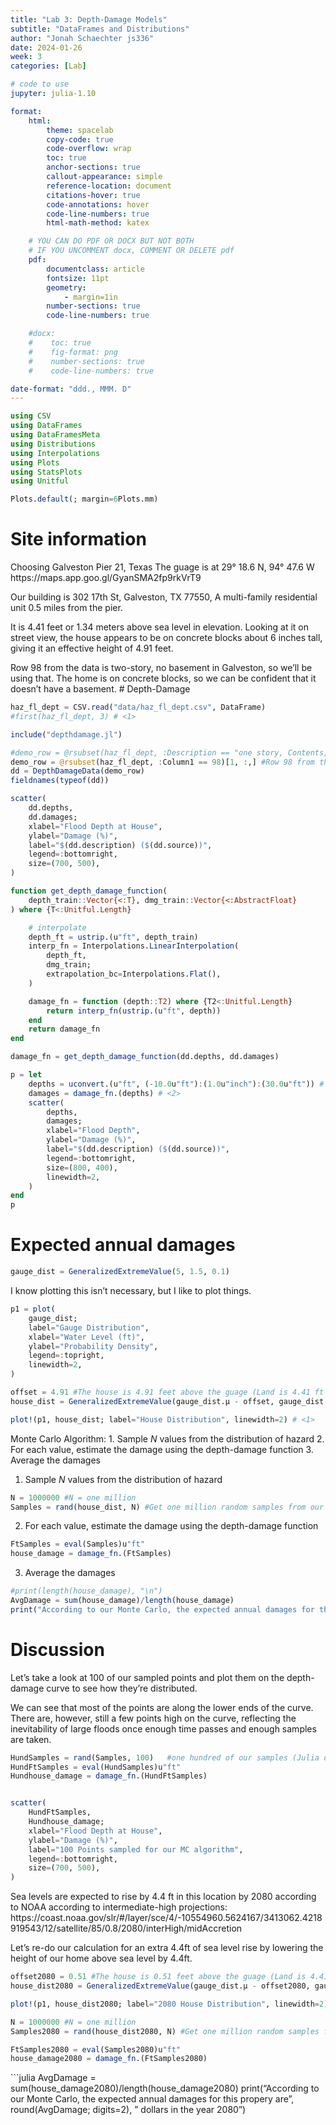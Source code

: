 ```yaml
---
title: "Lab 3: Depth-Damage Models"
subtitle: "DataFrames and Distributions"
author: "Jonah Schaechter js336"
date: 2024-01-26
week: 3
categories: [Lab]

# code to use
jupyter: julia-1.10

format: 
    html:
        theme: spacelab
        copy-code: true
        code-overflow: wrap
        toc: true
        anchor-sections: true
        callout-appearance: simple
        reference-location: document
        citations-hover: true
        code-annotations: hover
        code-line-numbers: true
        html-math-method: katex

    # YOU CAN DO PDF OR DOCX BUT NOT BOTH
    # IF YOU UNCOMMENT docx, COMMENT OR DELETE pdf
    pdf:
        documentclass: article
        fontsize: 11pt
        geometry:
            - margin=1in  
        number-sections: true
        code-line-numbers: true

    #docx: 
    #    toc: true
    #    fig-format: png
    #    number-sections: true
    #    code-line-numbers: true

date-format: "ddd., MMM. D"
---
```



```julia
using CSV
using DataFrames
using DataFramesMeta
using Distributions
using Interpolations
using Plots
using StatsPlots
using Unitful

Plots.default(; margin=6Plots.mm)
```

# Site information

Choosing Galveston Pier 21, Texas
The guage is at 29° 18.6 N, 94° 47.6 W
https://maps.app.goo.gl/GyanSMA2fp9rkVrT9

Our building is 302 17th St, Galveston, TX 77550,
A multi-family residential unit 0.5 miles from the pier.

It is 4.41 feet or 1.34 meters above sea level in elevation.
Looking at it on street view, the house appears to be on concrete blocks about 6 inches tall, giving it an effective height of 4.91 feet.

Row 98 from the data is two-story, no basement in Galveston, so we'll be using that.  The home is on concrete blocks, so we can be confident that it doesn't have a basement.
# Depth-Damage
```julia
haz_fl_dept = CSV.read("data/haz_fl_dept.csv", DataFrame)
#first(haz_fl_dept, 3) # <1>

include("depthdamage.jl")

#demo_row = @rsubset(haz_fl_dept, :Description == "one story, Contents, fresh water, short duration")[1, :,]
demo_row = @rsubset(haz_fl_dept, :Column1 == 98)[1, :,] #Row 98 from the data is two-story, no basement in Galveston
dd = DepthDamageData(demo_row)
fieldnames(typeof(dd))
```

```julia
scatter(
    dd.depths,
    dd.damages;
    xlabel="Flood Depth at House",
    ylabel="Damage (%)",
    label="$(dd.description) ($(dd.source))",
    legend=:bottomright,
    size=(700, 500),
)
```


```julia
function get_depth_damage_function(
    depth_train::Vector{<:T}, dmg_train::Vector{<:AbstractFloat}
) where {T<:Unitful.Length}

    # interpolate
    depth_ft = ustrip.(u"ft", depth_train)
    interp_fn = Interpolations.LinearInterpolation(
        depth_ft,
        dmg_train;
        extrapolation_bc=Interpolations.Flat(),
    )

    damage_fn = function (depth::T2) where {T2<:Unitful.Length}
        return interp_fn(ustrip.(u"ft", depth))
    end
    return damage_fn
end
```

```julia
damage_fn = get_depth_damage_function(dd.depths, dd.damages)
```

```julia
p = let
    depths = uconvert.(u"ft", (-10.0u"ft"):(1.0u"inch"):(30.0u"ft")) # <1>
    damages = damage_fn.(depths) # <2>
    scatter(
        depths,
        damages;
        xlabel="Flood Depth",
        ylabel="Damage (%)",
        label="$(dd.description) ($(dd.source))",
        legend=:bottomright,
        size=(800, 400),
        linewidth=2,
    )
end
p
```

# Expected annual damages
```julia
gauge_dist = GeneralizedExtremeValue(5, 1.5, 0.1)
```
I know plotting this isn't necessary, but I like to plot things.
```julia
p1 = plot(
    gauge_dist;
    label="Gauge Distribution",
    xlabel="Water Level (ft)",
    ylabel="Probability Density",
    legend=:topright,
    linewidth=2,
)
```

```julia
offset = 4.91 #The house is 4.91 feet above the guage (Land is 4.41 ft + 0.5 ft concrete blocks the house is built on.)
house_dist = GeneralizedExtremeValue(gauge_dist.μ - offset, gauge_dist.σ, gauge_dist.ξ)
```

```julia
plot!(p1, house_dist; label="House Distribution", linewidth=2) # <1>
```

Monte Carlo Algorithm:
1. Sample $N$ values from the distribution of hazard
2. For each value, estimate the damage using the depth-damage function
3. Average the damages

1. Sample $N$ values from the distribution of hazard
```julia
N = 1000000 #N = one million
Samples = rand(house_dist, N) #Get one million random samples from our distribution
```

2. For each value, estimate the damage using the depth-damage function

```julia

FtSamples = eval(Samples)u"ft"
house_damage = damage_fn.(FtSamples)

```
3. Average the damages

```julia
#print(length(house_damage), "\n")
AvgDamage = sum(house_damage)/length(house_damage)
print("According to our Monte Carlo, the expected annual damages for this propery are ", round(AvgDamage; digits=2), " dollars")

```

# Discussion

Let's take a look at 100 of our sampled points and plot them on the depth-damage curve to see how they're distributed.

We can see that most of the points are along the lower ends of the curve.  There are, however, still a few points high on the curve, reflecting the inevitability of large floods once enough time passes and enough samples are taken.
```julia
HundSamples = rand(Samples, 100)   #one hundred of our samples (Julia doesn't like to plot one million)
HundFtSamples = eval(HundSamples)u"ft"
Hundhouse_damage = damage_fn.(HundFtSamples)


scatter(
    HundFtSamples,
    Hundhouse_damage;
    xlabel="Flood Depth at House",
    ylabel="Damage (%)",
    label="100 Points sampled for our MC algorithm",
    legend=:bottomright,
    size=(700, 500),
)
```

Sea levels are expected to rise by 4.4 ft in this location by 2080 according to NOAA according to intermediate-high projections:
https://coast.noaa.gov/slr/#/layer/sce/4/-10554960.5624167/3413062.4218919543/12/satellite/85/0.8/2080/interHigh/midAccretion

Let's re-do our calculation for an extra 4.4ft of sea level rise by lowering the height of our home above sea level by 4.4ft.

```julia
offset2080 = 0.51 #The house is 0.51 feet above the guage (Land is 4.41 ft + 0.5 ft concrete blocks - 4.4 ft sea level rise.)
house_dist2080 = GeneralizedExtremeValue(gauge_dist.μ - offset2080, gauge_dist.σ, gauge_dist.ξ)
```

```julia
plot!(p1, house_dist2080; label="2080 House Distribution", linewidth=2) # <1>
```

```julia
N = 1000000 #N = one million
Samples2080 = rand(house_dist2080, N) #Get one million random samples from our distribution
```

```julia

FtSamples2080 = eval(Samples2080)u"ft"
house_damage2080 = damage_fn.(FtSamples2080)

```
```julia

AvgDamage = sum(house_damage2080)/length(house_damage2080)
print("According to our Monte Carlo, the expected annual damages for this propery are ", round(AvgDamage; digits=2), " dollars in the year 2080")
